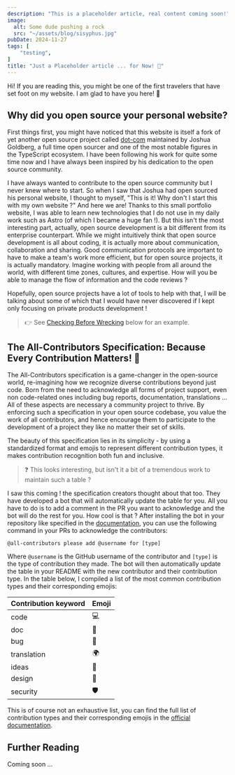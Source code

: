 ```yaml
---
description: "This is a placeholder article, real content coming soon!"
image:
  alt: Some dude pushing a rock
  src: "~/assets/blog/sisyphus.jpg"
pubDate: 2024-11-27
tags: [
	"testing",
]
title: "Just a Placeholder article ... for Now! 🚧"
---
```



Hi!
If you are reading this, you might be one of the first travelers that have set foot on my website. I am glad to have you here! 🎉

## Why did you open source your personal website?

First things first, you might have noticed that this website is itself a fork of yet another open source project called [dot-com](https://github.com/JoshuaKGoldberg/dot-com) maintained by Joshua Goldberg, a full time open sourcer and one of the most
notable figures in the TypeScript ecosystem. I have been following his work for quite some time now and I have always been inspired by his dedication to the open source community.

I have always wanted to contribute to the open source community but I never knew where to start. So when I saw that Joshua had open sourced his personal website, I thought to myself, "This is it! Why don't I start this with my own website ?" And here we are!
Thanks to this small portfolio website, I was able to learn new technologies that I do not use in my daily work such as Astro (of which I became a huge fan !). But this isn't the most interesting part, actually, open source development is a bit different from
its enterprise counterpart. While we might intuitively think that open source development is all about coding, it is actually more about communication, collaboration and sharing. Good communication protocols are important to have to make a team's work more efficient,
but for open source projects, it is actually mandatory. Imagine working with people from all around the world, with different time zones, cultures, and expertise. How will you be able to manage the flow of information and the code reviews ?

Hopefully, open source projects have a lot of tools to help with that, I will be talking about some of which that I would have never discovered if I kept only focusing on private products development !

> 👉 See [Checking Before Wrecking](#checking-before-wrecking) below for an example.

## The All-Contributors Specification: Because Every Contribution Matters! 🌟

The All-Contributors specification is a game-changer in the open-source world, re-imagining how we recognize diverse contributions beyond just code. Born from the need to acknowledge all forms of project support, even non code-related ones
including bug reports, documentation, translations ... All of these aspects are necessary a community project to thrive. By enforcing such a specification in your open source codebase, you value the work of all contributors, and hence encourage them to participate to the development of
a project they like no matter their set of skills.

The beauty of this specification lies in its simplicity - by using a
standardized format and emojis to represent different contribution types, it
makes contribution recognition both fun and inclusive.

<LabeledImage
	alt="Example of an All-Contributors table in the README of a GitHub repository."
	description="Here is an example of an All-Contributors table in the README of a GitHub repository. Can you see me ?"
	original="https://github.com/JoshuaKGoldberg/dot-com"
	src={contributorsTable}
/>

> ❓ This looks interesting, but isn't it a bit of a tremendous work to maintain such a table ?

I saw this coming ! the specification creators thought about that too. They have developed a bot that will automatically update the table for you. All you have to do is to add a comment in the PR you want to acknowledge and the bot will do the rest for you. How cool is that ?
After installing the bot in your repository like specified in the [documentation](https://allcontributors.org/docs/fr/bot/installation), you can use the following command in your PRs to acknowledge the contributors:

```bas
@all-contributors please add @username for [type]
```

Where `@username` is the GitHub username of the contributor and `[type]` is the type of contribution they made. The bot will then automatically update the table in your README with the new contributor and their contribution type.
In the table below, I compiled a list of the most common contribution types and their corresponding emojis:

| Contribution keyword | Emoji |
| -------------------- | ----- |
| code                 | 💻    |
| doc                  | 📖    |
| bug                  | 🐛    |
| translation          | 🌍    |
| ideas                | 🤔    |
| design               | 🎨    |
| security             | 🛡️    |

This is of course not an exhaustive list, you can find the full list of contribution types and their corresponding emojis in the [official documentation](https://allcontributors.org/docs/fr/overview).

## Further Reading

Coming soon ...

```

```
